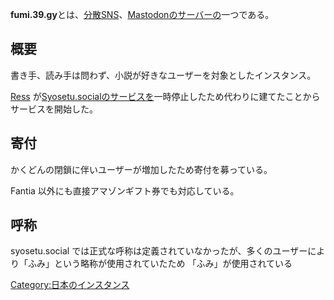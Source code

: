{{小文字}}
{{Infobox instance
| Name          = {{Ruby|'''fumi.39.gy'''|ふみ}}
| Image         = [[ファイル:Mastodon_logo.png|120px|Mastodon]]
| Domain        = https://fumi.39.gy
| Admin         = [https://fumi.39.gy/@ress Ress]
| Country       = 日本国
| Start         = 2019年9月25日（開始日時）
| Kifu          = [https://fantia.jp/fanclubs/15045 Fantia]
| Alias         = Fumi, ふみ
}}
'''fumi.39.gy'''とは、[[分散SNS]]、[[Mastodon]]の[[インスタンス|サーバー]]の一つである。

==概要==
書き手、読み手は問わず、小説が好きなユーザーを対象としたインスタンス。

[https://fumi.39.gy/@ress Ress] が[[Syosetu.social]]のサービスを一時停止したため代わりに建てたことからサービスを開始した。

==寄付==
かくどんの閉鎖に伴いユーザーが増加したため寄付を募っている。

Fantia 以外にも直接アマゾンギフト券でも対応している。

==呼称==
syosetu.social では正式な呼称は定義されていなかったが、多くのユーザーにより「ふみ」という略称が使用されていたため 「ふみ」が使用されている

[[Category:日本のインスタンス]]